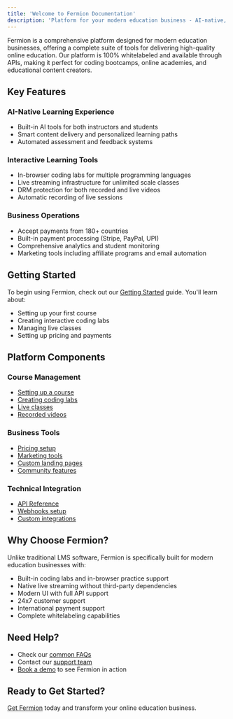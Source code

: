 ```yaml
---
title: 'Welcome to Fermion Documentation'
description: 'Platform for your modern education business - AI-native, hands-on learning, live classes, and more.'
---
```


Fermion is a comprehensive platform designed for modern education businesses, offering a complete suite of tools for delivering high-quality online education. Our platform is 100% whitelabeled and available through APIs, making it perfect for coding bootcamps, online academies, and educational content creators.

## Key Features

### AI-Native Learning Experience

-   Built-in AI tools for both instructors and students
-   Smart content delivery and personalized learning paths
-   Automated assessment and feedback systems

### Interactive Learning Tools

-   In-browser coding labs for multiple programming languages
-   Live streaming infrastructure for unlimited scale classes
-   DRM protection for both recorded and live videos
-   Automatic recording of live sessions

### Business Operations

-   Accept payments from 180+ countries
-   Built-in payment processing (Stripe, PayPal, UPI)
-   Comprehensive analytics and student monitoring
-   Marketing tools including affiliate programs and email automation

## Getting Started

To begin using Fermion, check out our [Getting Started](/getting-started/what-is-fermion) guide. You'll learn about:

-   Setting up your first course
-   Creating interactive coding labs
-   Managing live classes
-   Setting up pricing and payments

## Platform Components

### Course Management

-   [Setting up a course](/setting-up-course/prerequisites)
-   [Creating coding labs](/creating-coding-labs/what-are-coding-labs)
-   [Live classes](/live-classes/what-are-live-classes)
-   [Recorded videos](/recorded-videos/introduction)

### Business Tools

-   [Pricing setup](/setup-pricing/fixed-pricing-plan)
-   [Marketing tools](/marketing-tools/affiliate-marketing)
-   [Custom landing pages](/custom-landing-pages/introduction)
-   [Community features](/community/what-are-communities)

### Technical Integration

-   [API Reference](/api-reference)
-   [Webhooks setup](/marketing-tools/setup-webhooks)
-   [Custom integrations](/custom-landing-pages/using-source-code)

## Why Choose Fermion?

Unlike traditional LMS software, Fermion is specifically built for modern education businesses with:

-   Built-in coding labs and in-browser practice support
-   Native live streaming without third-party dependencies
-   Modern UI with full API support
-   24x7 customer support
-   International payment support
-   Complete whitelabeling capabilities

## Need Help?

-   Check our [common FAQs](/getting-started/common-faqs)
-   Contact our [support team](/manage-settings/help)
-   [Book a demo](https://fermion.app) to see Fermion in action

## Ready to Get Started?

[Get Fermion](https://fermion.app/pricing) today and transform your online education business.
